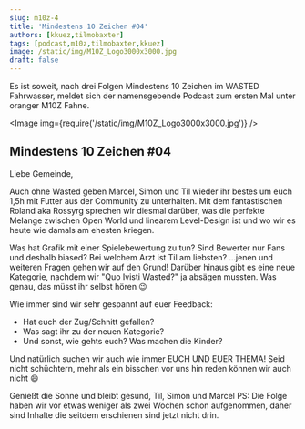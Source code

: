 ```yaml
---
slug: m10z-4
title: 'Mindestens 10 Zeichen #04'
authors: [kkuez,tilmobaxter]
tags: [podcast,m10z,tilmobaxter,kkuez]
image: /static/img/M10Z_Logo3000x3000.jpg
draft: false
---
```



Es ist soweit, nach drei Folgen Mindestens 10 Zeichen im WASTED Fahrwasser, meldet sich der namensgebende Podcast zum ersten Mal unter oranger M10Z Fahne.

<Image img={require('/static/img/M10Z_Logo3000x3000.jpg')} />

<!--truncate-->

## Mindestens 10 Zeichen #04

Liebe Gemeinde, 

Auch ohne Wasted geben Marcel, Simon und Til wieder ihr bestes um euch 1,5h mit Futter aus der Community zu unterhalten.
Mit dem fantastischen Roland aka Rossyrg sprechen wir diesmal darüber, was die perfekte Melange zwischen Open World und linearem Level-Design ist und wo wir es heute wie damals am ehesten kriegen.

Was hat Grafik mit einer Spielebewertung zu tun?
Sind Bewerter nur Fans und deshalb biased?
Bei welchem Arzt ist Til am liebsten?
...jenen und weiteren Fragen gehen wir auf den Grund!
Darüber hinaus gibt es eine neue Kategorie, nachdem wir "Quo Ivisti Wasted?" ja absägen mussten. Was genau, das müsst ihr selbst hören 😉

Wie immer sind wir sehr gespannt auf euer Feedback:
- Hat euch der Zug/Schnitt gefallen?
- Was sagt ihr zu der neuen Kategorie?
- Und sonst, wie gehts euch? Was machen die Kinder?

Und natürlich suchen wir auch wie immer EUCH UND EUER THEMA!
Seid nicht schüchtern, mehr als ein bisschen vor uns hin reden können wir auch nicht 😄

Genießt die Sonne und bleibt gesund,
Til, Simon und Marcel
PS: 
Die Folge haben wir vor etwas weniger als zwei Wochen schon aufgenommen, daher sind Inhalte die seitdem erschienen sind jetzt nicht drin.

<ReactPlayer
    width="100%"
    height="auto"
    controls
    url='https://m10z.picnotes.de/M10Z/M10Z_004.mp3'
/>
